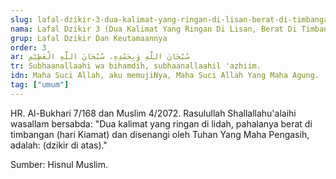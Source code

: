 ```yaml
---
slug: lafal-dzikir-3-dua-kalimat-yang-ringan-di-lisan-berat-di-timbangan
nama: Lafal Dzikir 3 (Dua Kalimat Yang Ringan Di Lisan, Berat Di Timbangan)
grup: Lafal Dzikir Dan Keutamaannya
order: 3
ar: سُبْحَانَ اللَّهِ وَبِحَمْدِهِ، سُبْحَانَ اللَّهِ الْعَظِيْمِ
tr: Subhaanallaahi wa bihamdih, subhaanallaahil 'azhiim.
idn: Maha Suci Allah, aku memujiNya, Maha Suci Allah Yang Maha Agung.
tag: ["umum"]
---
```


HR. Al-Bukhari 7/168 dan Muslim 4/2072.
Rasulullah Shallallahu'alaihi wasallam bersabda: "Dua kalimat yang ringan di lidah, pahalanya berat di timbangan (hari Kiamat) dan disenangi oleh Tuhan Yang Maha Pengasih, adalah: (dzikir di atas)."


Sumber: Hisnul Muslim.
